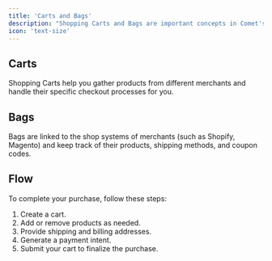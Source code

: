 ```yaml
---
title: 'Carts and Bags'
description: "Shopping Carts and Bags are important concepts in Comet's checkout API"
icon: 'text-size'
---
```


## Carts

Shopping Carts help you gather products from different merchants and handle their specific checkout processes for you.

## Bags

Bags are linked to the shop systems of merchants (such as Shopify, Magento) and keep track of their products, shipping methods, and coupon codes.

## Flow

To complete your purchase, follow these steps:

1. Create a cart.
2. Add or remove products as needed.
3. Provide shipping and billing addresses.
4. Generate a payment intent.
5. Submit your cart to finalize the purchase.
